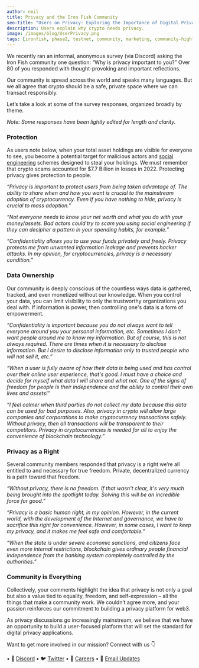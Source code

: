 ```yaml
---
author: neil
title: Privacy and the Iron Fish Community
seo-title: "Users on Privacy: Exploring the Importance of Digital Privacy"
description: Users explain why crypto needs privacy.
image: /images/blog/UserPrivacy.png
tags: [ironfish, phase2, testnet, community, marketing, community-highlight]
---
```


We recently ran an informal, anonymous survey (via Discord) asking the Iron Fish community one question: “Why is privacy important to you?” Over 80 of you responded with thought-provoking and important reflections.

Our community is spread across the world and speaks many languages. But we all agree that crypto should be a safe, private space where we can transact responsibly.

Let’s take a look at some of the survey responses, organized broadly by theme.

*Note: Some responses have been lightly edited for length and clarity.*

### Protection
As users note below, when your total asset holdings are visible for everyone to see, you become a potential target for malicious actors and [social engineering](https://ironfish.network/blog/2022/10/06/privacy-in-digital-assets#cybercrime-and-consumer-protection-risks) schemes designed to steal your holdings. We must remember that crypto scams accounted for $7.7 Billion in losses in 2022. Protecting privacy gives protection to people.

*“Privacy is important to protect users from being taken advantage of. The ability to share when and how you want is crucial to the mainstream adoption of cryptocurrency. Even if you have nothing to hide, privacy is crucial to mass adoption.”*

*“Not everyone needs to know your net worth and what you do with your money/assets. Bad actors could try to scam you using social engineering if they can decipher a pattern in your spending habits, for example.”*

*“Confidentiality allows you to use your funds privately and freely. Privacy protects me from unwanted information leakage and prevents hacker attacks. In my opinion, for cryptocurrencies, privacy is a necessary condition.”*

### Data Ownership
Our community is deeply conscious of the countless ways data is gathered, tracked, and even monetized without our knowledge. When you control your data, you can limit visibility to only the trustworthy organizations you deal with. If information is power, then controlling one's data is a form of empowerment.

*“Confidentiality is important because you do not always want to tell everyone around you your personal information, etc. Sometimes I don't want people around me to know my information. But of course, this is not always required. There are times when it is necessary to disclose information. But I desire to disclose information only to trusted people who will not sell it, etc.”*

*“When a user is fully aware of how their data is being used and has control over their online user experience, that's good. I must have a choice and decide for myself what data I will share and what not. One of the signs of freedom for people is their independence and the ability to control their own lives and assets!”*

*“I feel calmer when third parties do not collect my data because this data can be used for bad purposes. Also, privacy in crypto will allow large companies and corporations to make cryptocurrency transactions safely. Without privacy, then all transactions will be transparent to their competitors. Privacy in cryptocurrencies is needed for all to enjoy the convenience of blockchain technology.”*

### Privacy as a Right
Several community members responded that privacy is a right we’re all entitled to and necessary for true freedom. Private, decentralized currency is a path toward that freedom.

*“Without privacy, there is no freedom. If that wasn't clear, it's very much being brought into the spotlight today. Solving this will be an incredible force for good.”*

*“Privacy is a basic human right, in my opinion. However, in the current world, with the development of the Internet and governance, we have to sacrifice this right for convenience. However, in some cases, I want to keep my privacy, and it makes me feel safe and comfortable.”*

*“When the state is under severe economic sanctions, and citizens face even more internal restrictions, blockchain gives ordinary people financial independence from the banking system completely controlled by the authorities.”*

### Community is Everything
Collectively, your comments highlight the idea that privacy is not only a goal but also a value tied to equality, freedom, and self-expression – all the things that make a community work. We couldn’t agree more, and your passion reinforces our commitment to building a privacy platform for web3.

As privacy discussions go increasingly mainstream, we believe that we have an opportunity to build a user-focused platform that will set the standard for digital privacy applications.

Want to get more involved in our mission? Connect with us 👇

• 🎤 [Discord](https://discord.ironfish.network)
• 🐦 [Twitter](https://twitter.com/ironfishcrypto)
• 🚀 [Careers](https://ironfish.network/careers)
• 📧 [Email Updates](https://ironfish.network/#email-signup)
